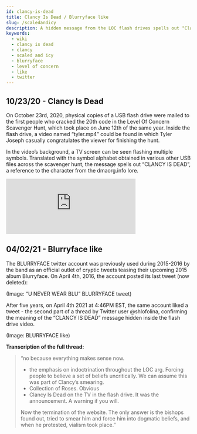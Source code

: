 ```yaml
---
id: clancy-is-dead
title: Clancy Is Dead / Blurryface like
slug: /scaledandicy
description: A hidden message from the LOC flash drives spells out "Clancy Is Dead", later addressed by a twitter like on the BLURRYFACE account.
keywords:
  - wiki
  - clancy is dead
  - clancy
  - scaled and icy
  - blurryface
  - level of concern
  - like
  - twitter
---
```


## 10/23/20 - Clancy Is Dead

On October 23rd, 2020, physical copies of a USB flash drive were mailed to the first people who cracked the 20th code in the Level Of Concern Scavenger Hunt, which took place on June 12th of the same year. Inside the flash drive, a video named “tyler.mp4” could be found in which Tyler Joseph casually congratulates the viewer for finishing the hunt.

In the video’s background, a TV screen can be seen flashing multiple symbols. Translated with the symbol alphabet obtained in various other USB files across the scavenger hunt, the message spells out “CLANCY IS DEAD”, a reference to the character from the dmaorg.info lore.

<iframe src="https://www.youtube.com/embed/watch?v=u-rfnVuizQE" frameborder="0" allowfullscreen width="70%"></iframe>

## 04/02/21 - Blurryface like

The BLURRYFACE twitter account was previously used during 2015-2016 by the band as an official outlet of cryptic tweets teasing their upcoming 2015 album Blurryface. On April 4th, 2016, the account posted its last tweet (now deleted):

(Image: “U NEVER WEAR BLU” BLURRYFACE tweet)

After five years, on April 4th 2021 at 4:46PM EST, the same account liked a tweet - the second part of a thread by Twitter user @shlofolina, confirming the meaning of the “CLANCY IS DEAD” message hidden inside the flash drive video.

(Image: BLURRYFACE like)

**Transcription of the full thread:**

> “no because everything makes sense now. 
> 
> - the emphasis on indoctrination throughout the LOC arg. Forcing people to believe a set of beliefs uncritically. We can assume this was part of Clancy’s smearing. 
> - Collection of Roses. Obvious
> - Clancy Is Dead on the TV in the flash drive. It was the announcement. A warning if you will.
> 
> Now the termination of the website. The only answer is the bishops found out, tried to smear him and force him into dogmatic beliefs, and when he protested, vialism took place.”
